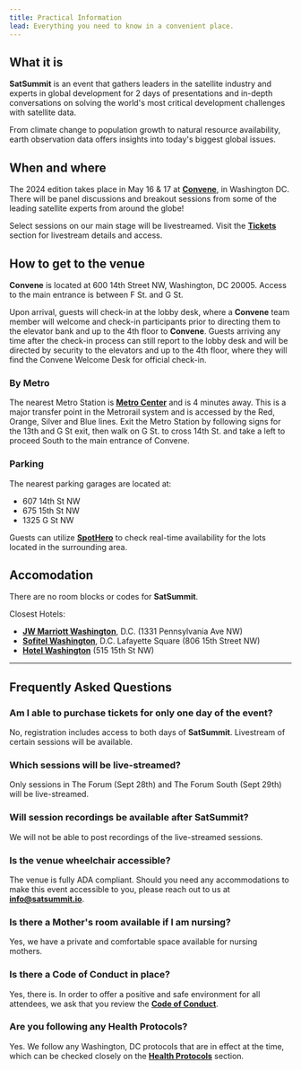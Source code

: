 ```yaml
---
title: Practical Information
lead: Everything you need to know in a convenient place.
---
```



## What it is
**SatSummit** is an event that gathers leaders in the satellite industry and experts in global development for 2 days of presentations and in-depth conversations on solving the world's most critical development challenges with satellite data.

From climate change to population growth to natural resource availability, earth observation data offers insights into today's biggest global issues.

## When and where

The 2024 edition takes place in May 16 & 17 at [**Convene**](https://convene.com/locations/washington-dc/600-14th-street-nw/), in Washington DC. There will be panel discussions and breakout sessions from some of the leading satellite experts from around the globe!

Select sessions on our main stage will be livestreamed. Visit the [**Tickets**](/tickets) section for livestream details and access.

<PracticalInfoMap />

## How to get to the venue

**Convene** is located at 600 14th Street NW, Washington, DC 20005. Access to the main entrance is between F St. and G St.

Upon arrival, guests will check-in at the lobby desk, where a **Convene** team member will welcome and check-in participants prior to directing them to the elevator bank and up to the 4th floor to **Convene**. Guests arriving any time after the check-in process can still report to the lobby desk and will be directed by security to the elevators and up to the 4th floor, where they will find the Convene Welcome Desk for official check-in.

### By Metro

The nearest Metro Station is [**Metro Center**](https://www.wmata.com/rider-guide/stations/metro-center.cfm) and is 4 minutes away. This is a major transfer point in the Metrorail system and is accessed by the Red, Orange, Silver and Blue lines. Exit the Metro Station by following signs for the 13th and G St exit, then walk on G St. to cross 14th St. and take a left to proceed South to the main entrance of Convene.

### Parking

The nearest parking garages are located at:
- 607 14th St NW
- 675 15th St NW
- 1325 G St NW

Guests can utilize [**SpotHero**](https://spothero.com/search?latitude=38.8976548&longitude=-77.0322736&search_string=600%2014th%20St%20NW%2C%20Washington%2C%20DC%2C%20USA) to check real-time availability for the lots located in the surrounding area.

## Accomodation

There are no room blocks or codes for **SatSummit**.

Closest Hotels: 
- [**JW Marriott Washington**](https://www.marriott.com/en-us/hotels/wasjw-jw-marriott-washington-dc/overview/), D.C. (1331 Pennsylvania Ave NW)
- [**Sofitel Washington**](https://www.sofitel-washington-dc.com/), D.C. Lafayette Square (806 15th Street NW)
- [**Hotel Washington**](https://www.thehotelwashington.com/) (515 15th St NW)

---

## Frequently Asked Questions

### Am I able to purchase tickets for only one day of the event?

No, registration includes access to both days of **SatSummit**. Livestream of certain sessions will be available.

### Which sessions will be live-streamed?

Only sessions in The Forum (Sept 28th) and The Forum South (Sept 29th) will be live-streamed.

### Will session recordings be available after **SatSummit**?

We will not be able to post recordings of the live-streamed sessions.

### Is the venue wheelchair accessible?

The venue is fully ADA compliant. Should you need any accommodations to make this event accessible to you, please reach out to us at [**info@satsummit.io**](mailto:info@satsummit.io).

### Is there a Mother's room available if I am nursing?

Yes, we have a private and comfortable space available for nursing mothers.

### Is there a Code of Conduct in place?

Yes, there is. In order to offer a positive and safe environment for all attendees, we ask that you review the **[Code of Conduct](/code-of-conduct)**.

### Are you following any Health Protocols?

Yes. We follow any Washington, DC protocols that are in effect at the time, which can be checked closely on the **[Health Protocols](/health-protocols)** section.


